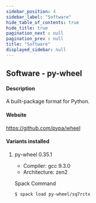 ```yaml
---
sidebar_position: 4
sidebar_label: "Software"
hide_table_of_contents: true
hide_title: true
pagination_next : null
pagination_prev : null
title: "Software"
displayed_sidebar: null
---
```


## Software - py-wheel


#### Description
A built-package format for Python.

#### Website
https://github.com/pypa/wheel

#### Variants installed

1. py-wheel 0.35.1

    - Compiler: gcc 9.3.0
    - Architecture: zen2

    Spack Command
    ```bash
    $ spack load py-wheel/sq7rctx
    ```
